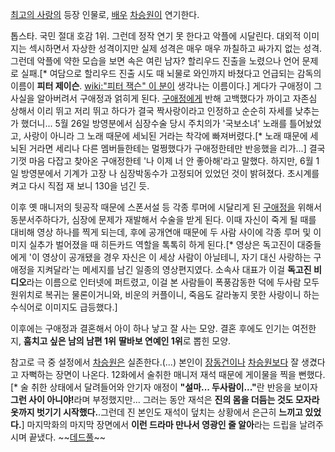[[최고의 사랑]]의 등장 인물로, [[배우]] [[차승원]]이 연기한다.

톱스타. 국민 절대 호감 1위. 그런데 정작 연기 못 한다고 악플에 시달린다. 대외적 이미지는 섹시하면서 자상한 성격이지만 실제 성격은 매우 매우 까칠하고 싸가지 없는 성격. 그런데 악플에 약한 모습을 보면 속은 여린 남자? 할리우드 진출을 노렸으나 언어 문제로 실패.[* 여담으로 할리우드 진출 시도 때 뇌물로 와인까지 바쳤다고 언급되는 감독의 이름이 '''피터 제이슨'''. [[wiki:"피터 잭슨" 이 분]]이 생각나는 이름이다.] 게다가 구애정이 그 사실을 알아버려서 구애정과 얽히게 된다. [[구애정]]에게 반해 고백했다가 까이고 자존심 상해서 이리 뛰고 저리 뛰고 하다가 결국 짝사랑이라고 인정하고 순순히 자세를 낮추는가 했더니... 5월 26일 방영분에서 심장수술 당시 주치의가 '국보소녀' 노래를 틀어놨었고, 사랑이 아니라 그 노래 때문에 세뇌된 거라는 착각에 빠져버렸다.[* 노래 때문에 세뇌된 거라면 세리나 다른 멤버들한테는 멀쩡했다가 구애정한테만 반응했을 리가...] 결국 기껏 마음 다잡고 찾아온 구애정한테 '나 이제 너 안 좋아해'라고 말했다. 하지만, 6월 1일 방영분에서 기계가 고장 나 심장박동수가 고정되어 있었던 것이 밝혀졌다. 초시계를 켜고 다시 직접 재 보니 130을 넘긴 듯.

이후 옛 매니저의 뒷공작 때문에 스폰서설 등 각종 루머에 시달리게 된 [[구애정]]을 위해서 동분서주하다가, 심장에 문제가 재발해서 수술을 받게 된다. 이때 자신이 죽게 될 때를 대비해 영상 하나를 찍게 되는데, 후에 공개연애 때문에 두 사람 사이에 각종 루머 및 이미지 실추가 벌어졌을 때 히든카드 역할을 톡톡히 하게 된다.[* 영상은 독고진이 대중들에게 '이 영상이 공개됐을 경우 자신은 이 세상 사람이 아닐테니, 자기 대신 사랑하는 구애정을 지켜달라'는 메세지를 남긴 일종의 영상편지였다. 소속사 대표가 이걸 '''독고진 비디오'''라는 이름으로 인터넷에 퍼트렸고, 이걸 본 사람들이 폭풍감동한 덕에 두사람 모두 원위치로 복귀는 물론이거니와, 비운의 커플이니, 죽음도 갈라놓지 못한 사랑이니 하는 수식어로 이미지도 급등했다.]

이후에는 구애정과 결혼해서 아이 하나 낳고 잘 사는 모양. 결혼 후에도 인기는 여전한지, '''훔치고 싶은 남의 남편 1위''' '''딸바보 연예인 1위'''로 뽑힌 모양.

참고로 극 중 설정에서 [[차승원]]은 실존한다.(...) 본인이 [[장동건]]이나 [[차승원]]보다 잘 생겼다고 자뻑하는 장면이 나온다. 12화에서 술취한 매니저 재석 때문에 게이물을 찍을 뻔했다.[* 술 취한 상태에서 달려들어와 안기자 애정이 '''"설마... 두사람이..."'''란 반응을 보이자 '''그런 사이 아니야!'''라며 부정했지만... 그러는 동안 재석은 '''진의 몸을 더듬는 것도 모자라 옷까지 벗기기 시작했다.'''.그런데 진 본인도 재석이 덮치는 상황에서 은근히 '''느끼고 있었다.'''] 마지막화의 마지막 장면에서 '''이런 드라마 만나서 영광인 줄 알아'''라는 드립을 날려주시며 끝냈다. ~~[[데드풀]]~~
